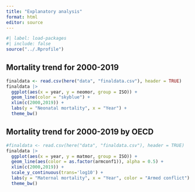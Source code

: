 ```yaml
---
title: "Explanatory analysis"
format: html
editor: source
---
```


```r
#| label: load-packages
#| include: false
source("../.Rprofile")
```

## Mortality trend for 2000-2019

```r
finaldata <- read.csv(here("data", "finaldata.csv"), header = TRUE)
finaldata |>
  ggplot(aes(x = year, y = neomor, group = ISO)) +
  geom_line(color = "skyblue") +
  xlim(c(2000,2019)) +
  labs(y = "Neonatal mortality", x = "Year") + 
  theme_bw()
```

## Mortality trend for 2000-2019 by OECD

```r
#finaldata <- read.csv(here("data", "finaldata.csv"), header = TRUE)
finaldata |>
  ggplot(aes(x = year, y = matmor, group = ISO)) +
  geom_line(aes(color = as.factor(armconf1)), alpha = 0.5) +
  xlim(c(2000,2019)) +
  scale_y_continuous(trans='log10') + 
  labs(y = "Maternal mortality", x = "Year", color = "Armed conflict") + 
  theme_bw()
```
